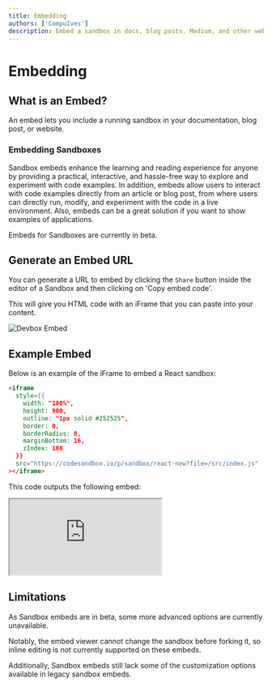 ```yaml
---
title: Embedding
authors: ['CompuIves']
description: Embed a sandbox in docs, blog posts, Medium, and other websites.
---
```



# Embedding

## What is an Embed?

An embed lets you include a running sandbox in your documentation, blog post, or
website.

### Embedding Sandboxes

Sandbox embeds enhance the learning and reading experience for anyone by providing a practical, interactive, and hassle-free way to explore and experiment with code examples. In addition, embeds allow users to interact with code examples directly from an article or blog post, from where users can directly run, modify, and experiment with the code in a live environment. Also, embeds can be a great solution if you want to show examples of applications.

<Callout>
Embeds for Sandboxes are currently in beta.
</Callout>

## Generate an Embed URL

You can generate a URL to embed by clicking the `Share` button inside the editor of a Sandbox and then clicking on 'Copy embed code'.

This will give you HTML code with an iFrame that you can paste into your content.

![Devbox Embed](../images/embed-sandbox-vs-code-web.jpg)

## Example Embed

Below is an example of the iFrame to embed a React sandbox:

```html
<iframe
  style={{
    width: "100%",
    height: 900,
    outline: "1px solid #252525",
    border: 0,
    borderRadius: 8,
    marginBottom: 16,
    zIndex: 100
  }}
  src="https://codesandbox.io/p/sandbox/react-new?file=/src/index.js"
></iframe>
```

This code outputs the following embed:

<iframe
  style={{
    width: "100%",
    height: 900,
    outline: "1px solid #252525",
    border: 0,
    borderRadius: 8,
    marginBottom: 16,
    zIndex: 100
  }}
  src="https://codesandbox.io/p/sandbox/react-new?file=/src/index.js"
></iframe>

## Limitations

As Sandbox embeds are in beta, some more advanced options are currently unavailable.

Notably, the embed viewer cannot change the sandbox before forking it, so inline editing is not currently supported on these embeds.

Additionally, Sandbox embeds still lack some of the customization options available in legacy sandbox embeds.
